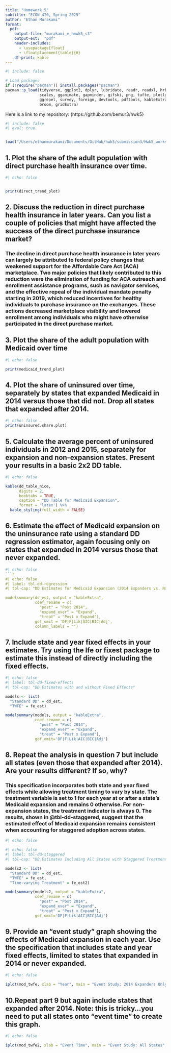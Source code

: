 ```yaml
---
title: "Homework 5"
subtitle: "ECON 470, Spring 2025"
author: "Ethan Murakami"
format:
  pdf:
    output-file: "murakami_e_hmwk5_s3"
    output-ext:  "pdf"
    header-includes:
      - \usepackage{float}
      - \floatplacement{table}{H}
    df-print: kable
---
```




```r
#| include: false

# Load packages
if (!require("pacman")) install.packages("pacman")
pacman::p_load(tidyverse, ggplot2, dplyr, lubridate, readr, readxl, hrbrthemes, fixest,
               scales, gganimate, gapminder, gifski, png, tufte, plotly, OECD,
               ggrepel, survey, foreign, devtools, pdftools, kableExtra, modelsummary,
               broom, gridExtra)

```

Here is a link to my repository: {https://github.com/bemur3/hwk5}

\newpage 

```r
#| include: false
#| eval: true


load("/Users/ethanmurakami/Documents/GitHub/hwk5/submission3/Hwk5_workspace.RData")
```


\newpage 


## 1. Plot the share of the adult population with direct purchase health insurance over time.

```r
#| echo: false


print(direct_trend_plot)

```


\newpage 

## 2. Discuss the reduction in direct purchase health insurance in later years. Can you list a couple of policies that might have affected the success of the direct purchase insurance market?

### The decline in direct purchase health insurance in later years can largely be attributed to federal policy changes that weakened support for the Affordable Care Act (ACA) marketplace. Two major policies that likely contributed to this reduction were the elimination of funding for ACA outreach and enrollment assistance programs, such as navigator services, and the effective repeal of the individual mandate penalty starting in 2019, which reduced incentives for healthy individuals to purchase insurance on the exchanges. These actions decreased marketplace visibility and lowered enrollment among individuals who might have otherwise participated in the direct purchase market.


\newpage 

## 3. Plot the share of the adult population with Medicaid over time

```r
#| echo: false

print(medicaid_trend_plot)

```



\newpage 

## 4. Plot the share of uninsured over time, separately by states that expanded Medicaid in 2014 versus those that did not. Drop all states that expanded after 2014.

```r
#| echo: false
print(uninsured.share.plot)


```


\newpage 

## 5. Calculate the average percent of uninsured individuals in 2012 and 2015, separately for expansion and non-expansion states. Present your results in a basic 2x2 DD table.

```r
#| echo: false

kable(dd_table_nice,
      digits = 2,
      booktabs = TRUE,
      caption = "DD Table for Medicaid Expansion",
      format = 'latex') %>%
  kable_styling(full_width = FALSE)

```

\newpage 

## 6. Estimate the effect of Medicaid expansion on the uninsurance rate using a standard DD regression estimator, again focusing only on states that expanded in 2014 versus those that never expanded.



```r
#| echo: false
```r
#| echo: false
#| label: tbl-dd-regression
#| tbl-cap: "DD Estimates for Medicaid Expansion (2014 Expanders vs. Non-Expanders)"

modelsummary(dd_est, output = "kableExtra", 
             coef_rename = c(
               "post" = "Post 2014",
               "expand_ever" = "Expand",
               "treat" = "Post x Expand"),
             gof_omit = 'DF|F|Lik|AIC|BIC|Adj',
             column_labels = "")
```

\newpage

## 7. Include state and year fixed effects in your estimates. Try using the lfe or fixest package to estimate this instead of directly including the fixed effects.

```r
#| echo: false
#| label: tbl-dd-fixed-effects
#| tbl-cap: "DD Estimates with and without Fixed Effects"

models <- list(
  "Standard DD" = dd_est,
  "TWFE" = fe_est)

modelsummary(models, output = "kableExtra", 
             coef_rename = c(
               "post" = "Post 2014",
               "expand_ever" = "Expand",
               "treat" = "Post x Expand"), 
             gof_omit='DF|F|Lik|AIC|BIC|Adj')
```

\newpage

## 8. Repeat the analysis in question 7 but include all states (even those that expanded after 2014). Are your results different? If so, why?

### This specification incorporates both state and year fixed effects while allowing treatment timing to vary by state. The treatment variable is set to 1 for each year at or after a state’s Medicaid expansion and remains 0 otherwise. For non-expansion states, the treatment indicator is always 0. The results, shown in @tbl-dd-staggered, suggest that the estimated effect of Medicaid expansion remains consistent when accounting for staggered adoption across states.

```r
#| echo: false

#| echo: false
#| label: tbl-dd-staggered
#| tbl-cap: "DD Estimates Including All States with Staggered Treatment"

models2 <- list(
  "Standard DD" = dd_est,
  "TWFE" = fe_est,
  "Time-varying Treatment" = fe_est2)

modelsummary(models2, output = "kableExtra", 
             coef_rename = c(
               "post" = "Post 2014",
               "expand_ever" = "Expand",
               "treat" = "Post x Expand"), 
             gof_omit='DF|F|Lik|AIC|BIC|Adj')

```


\newpage

## 9. Provide an “event study” graph showing the effects of Medicaid expansion in each year. Use the specification that includes state and year fixed effects, limited to states that expanded in 2014 or never expanded.

```r
#| echo: false

iplot(mod_twfe, xlab = "Year", main = "Event Study: 2014 Expanders Only", ref.line = TRUE)


```


\newpage

## 10.Repeat part 9 but again include states that expanded after 2014. Note: this is tricky…you need to put all states onto “event time” to create this graph.

```r
#| echo: false

iplot(mod_twfe2, xlab = "Event Time", main = "Event Study: All States", ref.line = TRUE)

```